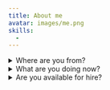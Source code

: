 ```yaml
---
title: About me
avatar: images/me.png
skills:
  - 
---
```


<details>
  <summary>Where are you from?</summary>
  I was born and raised in Seattle and currently live in Renton. I have been to San Francisco, New York, Vancouver, Melbourne, and all over the globe!
</details>
<details>
  <summary>What are you doing now?</summary>
  I'm applying to internships and in my 3rd year.
</details>
<details>
  <summary>Are you available for hire?</summary>
  Yes! (specifically internships).
</details>